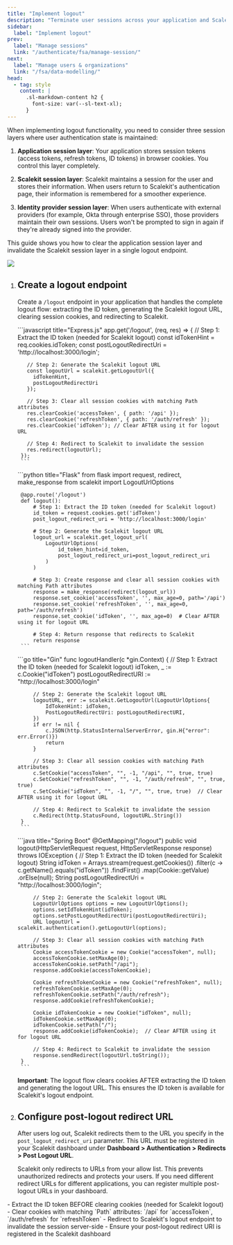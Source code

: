 ```yaml
---
title: "Implement logout"
description: "Terminate user sessions across your application and Scalekit"
sidebar:
  label: "Implement logout"
prev:
  label: "Manage sessions"
  link: "/authenticate/fsa/manage-session/"
next:
  label: "Manage users & organizations"
  link: "/fsa/data-modelling/"
head:
  - tag: style
    content: |
      .sl-markdown-content h2 {
        font-size: var(--sl-text-xl);
      }
---
```



When implementing logout functionality, you need to consider three session layers where user authentication state is maintained:

1. **Application session layer**: Your application stores session tokens (access tokens, refresh tokens, ID tokens) in browser cookies. You control this layer completely.

2. **Scalekit session layer**: Scalekit maintains a session for the user and stores their information. When users return to Scalekit's authentication page, their information is remembered for a smoother experience.

3. **Identity provider session layer**: When users authenticate with external providers (for example, Okta through enterprise SSO), those providers maintain their own sessions. Users won't be prompted to sign in again if they're already signed into the provider.

This guide shows you how to clear the application session layer and invalidate the Scalekit session layer in a single logout endpoint.

![](@/assets/docs/fsa/logout/1.png)

<Steps>

1. ## Create a logout endpoint

   Create a `/logout` endpoint in your application that handles the complete logout flow: extracting the ID token, generating the Scalekit logout URL, clearing session cookies, and redirecting to Scalekit.

    <Tabs syncKey="tech-stack">
      <TabItem label="Node.js">
        ```javascript title="Express.js"
        app.get('/logout', (req, res) => {
          // Step 1: Extract the ID token (needed for Scalekit logout)
          const idTokenHint = req.cookies.idToken;
          const postLogoutRedirectUri = 'http://localhost:3000/login';

          // Step 2: Generate the Scalekit logout URL
          const logoutUrl = scalekit.getLogoutUrl({
            idTokenHint,
            postLogoutRedirectUri
          });

          // Step 3: Clear all session cookies with matching Path attributes
          res.clearCookie('accessToken', { path: '/api' });
          res.clearCookie('refreshToken', { path: '/auth/refresh' });
          res.clearCookie('idToken'); // Clear AFTER using it for logout URL

          // Step 4: Redirect to Scalekit to invalidate the session
          res.redirect(logoutUrl);
        });
        ```
      </TabItem>
      <TabItem label="Python">
        ```python title="Flask"
        from flask import request, redirect, make_response
        from scalekit import LogoutUrlOptions

        @app.route('/logout')
        def logout():
            # Step 1: Extract the ID token (needed for Scalekit logout)
            id_token = request.cookies.get('idToken')
            post_logout_redirect_uri = 'http://localhost:3000/login'

            # Step 2: Generate the Scalekit logout URL
            logout_url = scalekit.get_logout_url(
                LogoutUrlOptions(
                    id_token_hint=id_token,
                    post_logout_redirect_uri=post_logout_redirect_uri
                )
            )

            # Step 3: Create response and clear all session cookies with matching Path attributes
            response = make_response(redirect(logout_url))
            response.set_cookie('accessToken', '', max_age=0, path='/api')
            response.set_cookie('refreshToken', '', max_age=0, path='/auth/refresh')
            response.set_cookie('idToken', '', max_age=0)  # Clear AFTER using it for logout URL

            # Step 4: Return response that redirects to Scalekit
            return response
        ```
      </TabItem>
      <TabItem label="Go">
        ```go title="Gin"
        func logoutHandler(c *gin.Context) {
            // Step 1: Extract the ID token (needed for Scalekit logout)
            idToken, _ := c.Cookie("idToken")
            postLogoutRedirectURI := "http://localhost:3000/login"

            // Step 2: Generate the Scalekit logout URL
            logoutURL, err := scalekit.GetLogoutUrl(LogoutUrlOptions{
                IdTokenHint: idToken,
                PostLogoutRedirectUri: postLogoutRedirectURI,
            })
            if err != nil {
                c.JSON(http.StatusInternalServerError, gin.H{"error": err.Error()})
                return
            }

            // Step 3: Clear all session cookies with matching Path attributes
            c.SetCookie("accessToken", "", -1, "/api", "", true, true)
            c.SetCookie("refreshToken", "", -1, "/auth/refresh", "", true, true)
            c.SetCookie("idToken", "", -1, "/", "", true, true)  // Clear AFTER using it for logout URL

            // Step 4: Redirect to Scalekit to invalidate the session
            c.Redirect(http.StatusFound, logoutURL.String())
        }
        ```
      </TabItem>
      <TabItem label="Java">
        ```java title="Spring Boot"
        @GetMapping("/logout")
        public void logout(HttpServletRequest request, HttpServletResponse response) throws IOException {
            // Step 1: Extract the ID token (needed for Scalekit logout)
            String idToken = Arrays.stream(request.getCookies())
                .filter(c -> c.getName().equals("idToken"))
                .findFirst()
                .map(Cookie::getValue)
                .orElse(null);
            String postLogoutRedirectUri = "http://localhost:3000/login";

            // Step 2: Generate the Scalekit logout URL
            LogoutUrlOptions options = new LogoutUrlOptions();
            options.setIdTokenHint(idToken);
            options.setPostLogoutRedirectUri(postLogoutRedirectUri);
            URL logoutUrl = scalekit.authentication().getLogoutUrl(options);

            // Step 3: Clear all session cookies with matching Path attributes
            Cookie accessTokenCookie = new Cookie("accessToken", null);
            accessTokenCookie.setMaxAge(0);
            accessTokenCookie.setPath("/api");
            response.addCookie(accessTokenCookie);

            Cookie refreshTokenCookie = new Cookie("refreshToken", null);
            refreshTokenCookie.setMaxAge(0);
            refreshTokenCookie.setPath("/auth/refresh");
            response.addCookie(refreshTokenCookie);

            Cookie idTokenCookie = new Cookie("idToken", null);
            idTokenCookie.setMaxAge(0);
            idTokenCookie.setPath("/");
            response.addCookie(idTokenCookie);  // Clear AFTER using it for logout URL

            // Step 4: Redirect to Scalekit to invalidate the session
            response.sendRedirect(logoutUrl.toString());
        }
        ```
      </TabItem>
    </Tabs>

    **Important**: The logout flow clears cookies AFTER extracting the ID token and generating the logout URL. This ensures the ID token is available for Scalekit's logout endpoint.

2.  ## Configure post-logout redirect URL

    After users log out, Scalekit redirects them to the URL you specify in the `post_logout_redirect_uri` parameter. This URL must be registered in your Scalekit dashboard under **Dashboard > Authentication > Redirects > Post Logout URL**.

    Scalekit only redirects to URLs from your allow list. This prevents unauthorized redirects and protects your users. If you need different redirect URLs for different applications, you can register multiple post-logout URLs in your dashboard.

</Steps>

<Aside type="tip" title='Logout security checklist'>
- Extract the ID token BEFORE clearing cookies (needed for Scalekit logout)
- Clear cookies with matching `Path` attributes: `/api` for `accessToken`, `/auth/refresh` for `refreshToken`
- Redirect to Scalekit's logout endpoint to invalidate the session server-side
- Ensure your post-logout redirect URI is registered in the Scalekit dashboard
</Aside>